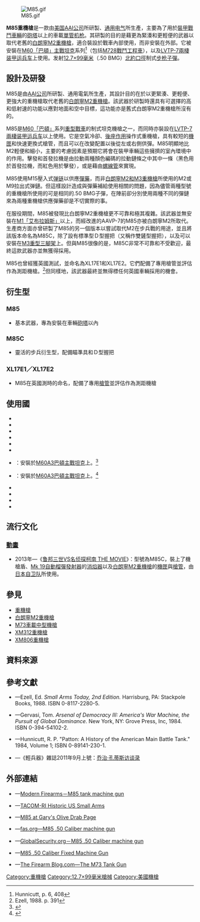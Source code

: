 {{noteTA
|G1=軍事
|G2=長度單位
|G3=Firearms
|1=zh-hans:坦克;zh-hk:坦克;zh-tw:戰車;
|2=zh:艾布蘭;zh-hans:艾布拉姆斯;zh-hant:艾布蘭;
}}
{{Infobox Weapon
|name= M85固定式.50口徑重機槍<br />{{Lang|en|Machine Gun, Cal .50, Fixed, M85}}
|image= File:Machine Gun, Caliber. 50. Fixed M85 12 June 1963.jpg
|image_size= 300px
|caption= M85重機槍
|origin= {{flagcountry|United States}}
|type= [[重机枪|重机枪]]
<!-- Type selection -->
|is_ranged= yes
|is_bladed= 
|is_explosive= 
|is_artillery= 
|is_vehicle= 
|is_missile= 
|is_UK= 
<!-- Service history -->
|service= 
|used_by= <div class="NavFrame collapsed" style="color:black; background:#fff; margin:0 auto; padding:0 10px; text-align:left;"><div class="NavHead" style="background:#fff; margin:0 auto; padding:0 10px; font-weight:normal;"></div><div class="NavContent" style="background:#fff; margin:0 auto; padding:0 10px;">
* [[美国|美国]]
* [[北大西洋公约组织|北約]]
* {{誰|不結盟國家}}
</div>
</div>
|wars= [[海湾战争|1990年波斯灣戰爭]]（包括沙漠風暴行動）
<!-- Production history -->
|designer= [[AAI公司|AAI公司]]
|design_date= 
|manufacturer= [[通用电气|通用电气]]
|unit_cost= 
|production_date= 
|number= 
|variants= 參見[[#衍生型|衍生型]]
<!-- General specifications -->
|spec_label= 
|weight= <div class="NavFrame collapsed" style="color:black; background:#fff; margin:0 auto; padding:0 10px; text-align:left;"><div class="NavHead" style="background:#fff; margin:0 auto; padding:0 10px; font-weight:normal;"></div><div class="NavContent" style="background:#fff; margin:0 auto; padding:0 10px;">
* 全槍：29.48[[千克|千克]]（65[[磅|磅]]）
* 安裝在M3三腳架上：47.16公斤（103.97磅）
</div>
</div>
|length= 全長：1,384.3[[毫米|毫米]]（54.5[[英寸|英寸]]）
|part_length= 1,016毫米（40英吋）
|width= 
|height= 
|diameter= 
|crew= 
<!-- Ranged weapon specifications --> 
|cartridge= <div class="NavFrame collapsed" style="color:black; background:#fff; margin:0 auto; padding:0 10px; text-align:left;"><div class="NavHead" style="background:#fff; margin:0 auto; padding:0 10px; font-weight:normal;">[[12.7×99mm_NATO|12.7×99毫米北約口徑]]</div><div class="NavContent" style="background:#fff; margin:0 auto; padding:0 10px;">
* 普通機槍彈
* [[燃烧弹|燃烧弹]]
* [[穿甲弹|穿甲弹]]
</div>
</div>
|caliber= 12.7毫米（.50英吋）
|barrels= 1根，標準[[膛線|膛線]]纏距為1：15，膛線8條，右旋，[[槍口|槍口]]裝上[[消焰器|消焰器]]，部份具有[[槍管罩筒|槍管罩筒]]保護
|action= [[後座作用#槍管短行程後座作用|槍管短行程後座作用]]
|mode= [[自動火器|全自動]]
|rate= <div class="NavFrame collapsed" style="color:black; background:#fff; margin:0 auto; padding:0 10px; text-align:left;"><div class="NavHead" style="background:#fff; margin:0 auto; padding:0 10px; font-weight:normal;">可選：</div><div class="NavContent" style="background:#fff; margin:0 auto; padding:0 10px;">
* 低射速：400—625發／分鐘
* 高射速：800—950發／分鐘
</div>
</div>
|velocity= 879.96[[米每秒|米／秒]]（2,887[[英尺每秒|英尺／秒]]）
|range= 1,999.79[[米_(单位)|公尺]]（2,187[[码|码]]，6,561[[英尺|英尺]]）
|max_range= 6,702.55公尺（7,330码，21,990英尺）
|feed= 105發（或以上）[[M15彈鏈|M15]][[弹链|弹链]]，從左或右側供彈
|sights= 根據載具類型而不同，沒有固定的瞄準具
* M85C：瞄準具
<!-- 火炮規格 -->
|breech= 
|recoil= 
|carriage= 
|elevation= 
|traverse= 
<!-- 刃器規格 --> 
|blade_type= 
|hilt_type= 
|sheath_type= 
|head_type= 
|haft_type= 
<!-- 爆炸物內填炸藥規格 --> 
|filling= 
|filling_weight= 
|detonation= 
|yield= 
<!-- 車輛/飛彈 規格 -->
|armour= 
|primary_armament= 
|secondary_arament= 
|engine= 
|engine_power= 
|transmission= 
|payload_capacity= 
|fuel_capacity= 
|pw_ratio= 
|suspension= 
|clearance= 
|vehicle_range= 
|speed= 
|guidance= 
|steering= 
<!-- missiles only -->
|wingspan= 
|propellant= 
|ceiling= 
|altitude= 
|depth= 
|boost= 
|accuracy= 
|launch_platform= 
|transport= 
}}

[[File:M85.gif|thumb]]

'''M85重機槍'''是一款由[[美国|美国]][[AAI公司|AAI公司]]所研製、[[通用电气|通用电气]]所生產，主要為了用於[[裝甲戰鬥車輛|裝甲戰鬥車輛]]的[[砲塔|砲塔]]以上的車載[[槍管|單管]][[机枪|机枪]]。其研製的目的是藉更為緊湊和更輕便的武器以取代老舊的[[白朗寧M2重機槍|白朗寧M2重機槍]]，適合裝設於戰車內部使用，而非安裝在外部。它被安裝在[[M60巴頓戰車|M60「巴頓」]][[主戰坦克|主戰坦克]]系列<ref>Hunnicutt, p. 6, 408</ref>（包括[[M728戰鬥工程車|M728戰鬥工程車]]），以及[[兩棲突擊載具|LVTP-7]][[兩棲作戰|兩棲]][[装甲运兵车|装甲运兵车]]上使用。发射[[12.7×99mm_NATO|12.7×99毫米]]（.50 BMG）[[北大西洋公约组织|北約]][[口徑|口徑]]制式[[步枪|步枪]][[子彈|子彈]]。

== 設計及研發 ==
M85是由[[AAI公司|AAI公司]]所研製、通用電氣所生產，其設計目的在於以更緊湊、更輕便、更強大的重機槍取代老舊的[[白朗寧M2重機槍|白朗寧M2重機槍]]。該武器於研製時還具有可選擇的高和低射速的功能以應對地面和空中目標，這功能亦是舊式白朗寧M2重機槍所沒有的。

M85是[[M60巴頓戰車|M60「巴頓」]]系列[[重型戰車|重型戰車]]的制式坦克機槍之一，而同時亦裝設在[[兩棲突擊載具|LVTP-7]][[兩棲作戰|兩棲]][[装甲运兵车|装甲运兵车]]以上使用。它是空氣冷卻、[[後座作用|後座作用]]操作式重機槍，具有較短的[[機匣|機匣]]和快速更換式槍管，而且可以在改變配置以後從左或右側供彈。M85明顯地比M2輕便和細小，主要的考慮因素是預期它將會在裝甲車輛這些擁擠的室內環境中的作用。擊發和首發拉機是由拉動兩種顏色編碼的拉動鏈條之中其中一條（黑色用於首發拉機，而紅色用於擊發），或是藉由[[螺線管|螺線管]]來實現。

M85使用M15壓入式[[弹链|弹链]]以供應[[彈藥|彈藥]]，而非[[白朗寧M2重機槍|白朗寧M2和M3重機槍]]所使用的M2或M9拉出式弹鏈。但這樣設計造成與彈藥補給使用相關的問題，因為儘管兩種型號的重機槍所使用的可是相同的.50 BMG子彈，在陣前卻分別使用兩種不同的彈鏈來為兩種重機槍供應彈藥卻是不切實際的事。

在服役期間，M85被發現比白朗寧M2重機槍更不可靠和極其複雜。該武器並無安裝在[[M1艾布蘭主力戰車|M1「艾布拉姆斯」]]以上，而經改進的AAVP-7的M85亦被白朗寧M2所取代。生產商方面亦曾研製了M85的另一個版本以嘗試取代M2在步兵戰的用途，並且將該版本命名為M85C，除了設有標準型Ｄ型握把（又稱作雙鏟型握把），以及可以安裝在[[M3三腳架|M3重型三腳架]]上。但與M85很像的是，M85C非常不可靠和不受歡迎，最終這款武器亦並無獲得採用。

M85也曾經獲英國測試，並命名為XL17E1和XL17E2。它們配備了專用槍管並評估作為測距機槍。<ref>Ezell, 1988. p. 391</ref>但同樣地，該武器最終並無得標任何英國車輛採用的機會。

== 衍生型 ==
=== M85 ===
* 基本武器，專為安裝在車輛[[砲塔|砲塔]]以內

=== M85C ===
* 靈活的步兵衍生型，配備瞄準具和Ｄ型握把

=== XL17E1／XL17E2 ===
* M85在英國測時的命名，配備了專用[[槍管|槍管]]並評估作為測距機槍

== 使用國 ==
* {{flag|Argentina}}
* {{flag|Egypt}}
* {{flag|Greece}}
* {{flag|Lebanon}}
* {{flag|Oman}}
* {{flag|Portugal}}
* {{flag|Saudi Arabia}}：安裝於[[M60巴頓|M60A3巴頓主戰坦克]]上。<ref>{{Cite web |url=https://sites.google.com/site/worldinventory/wiw_me_saudiarabia |title=存档副本 |accessdate=2016-02-22 |archive-date=2017-03-06 |archive-url=https://web.archive.org/web/20170306005734/https://sites.google.com/site/worldinventory/wiw_me_saudiarabia |dead-url=no }}</ref>
* {{flag|ROC}}：安裝於[[M60巴頓|M60A3巴頓主戰坦克]]上。<ref>{{Cite web |url=https://sites.google.com/site/worldinventory/wiw_as_taiwan |title=存档副本 |accessdate=2016-02-22 |archive-date=2016-03-12 |archive-url=https://web.archive.org/web/20160312062523/https://sites.google.com/site/worldinventory/wiw_as_taiwan |dead-url=no }}</ref>
* {{flag|Thailand}}
* {{flag|USA}}
* {{flag|Venezuela}}
* {{flag|Yemen}}

== 流行文化 ==
=== [[動畫|動畫]] ===
* 2013年—《[[鲁邦三世VS名侦探柯南_THE_MOVIE|鲁邦三世VS名侦探柯南 THE MOVIE]]》：型號為M85C，裝上了機槍盾、[[Mk_19自動榴彈發射器|Mk 19自動榴彈發射器]]的[[消焰器|消焰器]]以及[[白朗寧M2重機槍|白朗寧M2重機槍]]的[[機匣|機匣]]與[[槍管|槍管]]，由[[日本自卫队|日本自卫队]]所使用。

== 參見 ==
* [[重機槍|重機槍]]
* [[白朗寧M2重機槍|白朗寧M2重機槍]]
* [[M73車載中型機槍|M73車載中型機槍]]
* [[XM312重機槍|XM312重機槍]]
* [[XM806重機槍|XM806重機槍]]

== 資料來源 ==
<div class="references-small">
<references />
</div>

== 參考文獻 ==
{{Refbegin}}
* {{en icon}}—Ezell, Ed.  ''Small Arms Today, 2nd Edition.''  Harrisburg, PA: Stackpole Books, 1988.  ISBN 0-8117-2280-5.
* {{en icon}}—Gervasi, Tom.  ''Arsenal of Democracy III: America's War Machine, the Pursuit of Global Dominance''.  New York, NY: Grove Press, Inc, 1984.  ISBN 0-394-54102-2.
* {{en icon}}—Hunnicutt, R. P. "Patton: A History of the American Main Battle Tank." 1984, Volume 1; ISBN 0-89141-230-1.
* {{zh-hans icon}}—《輕兵器》雜誌2011年9月上號：[https://web.archive.org/web/20150924083637/http://www.qbq.com.cn/a/bencandy.php?fid=50&aid=1912&page=4 乔治·孔蒂斯访谈录]
{{Refend}}

== 外部連結 ==
* {{en icon}}—[http://world.guns.ru/machine/usa/m5-tank-machine-gun-e.html Modern Firearms－M85 tank machine gun] {{Wayback|url=http://world.guns.ru/machine/usa/m5-tank-machine-gun-e.html |date=20160827213412 }}
* {{en icon}}—[https://web.archive.org/web/20080220200037/http://tri.army.mil/LC/CS/csi/sahist.htm TACOM-RI Historic US Small Arms]
* {{en icon}}—[http://www.inetres.com/gp/military/cv/weapon/M85.html M85 at Gary's Olive Drab Page] {{Wayback|url=http://www.inetres.com/gp/military/cv/weapon/M85.html |date=20210601102942 }}
* {{en icon}}—[http://fas.org/man/dod-101/sys/land/m85.htm fas.org—M85 .50 Caliber machine gun] {{Wayback|url=http://fas.org/man/dod-101/sys/land/m85.htm |date=20210125125547 }}
* {{en icon}}—[http://www.globalsecurity.org/military/systems/ground/m85.htm GlobalSecurity.org－M85 .50 Caliber machine gun] {{Wayback|url=http://www.globalsecurity.org/military/systems/ground/m85.htm |date=20201026080132 }}
* {{en icon}}—[http://www.inetres.com/gp/military/cv/weapon/M85.html M85 .50 Caliber Fixed Machine Gun] {{Wayback|url=http://www.inetres.com/gp/military/cv/weapon/M85.html |date=20210601102942 }}
* {{en icon}}—[http://www.thefirearmblog.com/blog/2015/08/02/the-m73-tank-gun/ The Firearm Blog.com—The M73 Tank Gun] {{Wayback|url=http://www.thefirearmblog.com/blog/2015/08/02/the-m73-tank-gun/ |date=20200925010739 }}

{{白朗寧M1917重機槍及其衍生型號}}
[[Category:重機槍|Category:重機槍]]
[[Category:12.7×99毫米槍械|Category:12.7×99毫米槍械]]
[[Category:美國機槍|Category:美國機槍]]